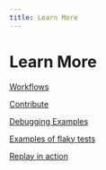 ```yaml
---
title: Learn More
---
```

# Learn More

[Workflows](/learn-more/workflows)

[Contribute](/learn-more/contribute)

[Debugging Examples](/learn-more/debugging-examples)

[Examples of flaky tests](/learn-more/examples-of-flaky-tests)

[Replay in action](/learn-more/replay-in-action)